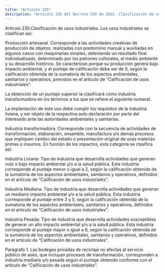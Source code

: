 ```yaml
---
title: "Artículo 235"
description: "Artículo 235 del Decreto 555 de 2021. Clasificación de usos industriales."
---
```


Artículo 235.Clasificación de usos industriales. Los usos industriales se clasifican así:
 
Producción artesanal. Corresponde a las actividades creativas de producción de objetos, realizadas con predominio manual y auxiliadas en algunos casos con maquinarias simples, obteniendo un resultado final individualizado, determinado por los patrones culturales, el medio ambiente y su desarrollo histórico. Se caracterizan porque su producción genera bajo impacto ambiental, y el puntaje de calificación debe ser de 0, según la calificación obtenida de la sumatoria de los aspectos ambientales, sanitarios y operativos, previstos en el artículo de “Calificación de usos industriales”.
 
La obtención de un puntaje superior la clasificará como industria transformadora en los términos a los que se refiere el siguiente numeral.
 
La implantación de este uso debe cumplir los requisitos de la industria liviana, y ser objeto de la respectiva auto declaración por parte del interesado ante las autoridades ambientales y sanitarias.
 
Industria transformadora: Corresponde con la secuencia de actividades de transformación, elaboración, ensamble, manufactura y/o demás procesos que impliquen cambio del estado o presentación original de unas materias primas o insumos. En función de los impactos, esta categoría se clasifica así:
 
Industria Liviana: Tipo de industria que desarrolla actividades que generan nulo o bajo impacto ambiental y/o a la salud pública. Esta industria corresponde al puntaje menor o igual a 2, según la calificación obtenida de la sumatoria de los aspectos ambientales, sanitarios y operativos, definidos en el artículo de “Calificación de usos industriales”.
 
Industria Mediana: Tipo de industria que desarrolla actividades que generan un mediano impacto ambiental y/o a la salud pública. Esta industria corresponde al puntaje entre 3 y 5, según la calificación obtenida de la sumatoria de los aspectos ambientales, sanitarios y operativos, definidos en el artículo de “Calificación de usos industriales”.
 
Industria Pesada: Tipo de industria que desarrolla actividades susceptibles de generar un alto impacto ambiental y/o a la salud pública. Esta industria corresponde al puntaje mayor o igual a 6, según la calificación obtenida de la sumatoria de los aspectos ambientales, sanitarios y operativos, definidos en el artículo de “Calificación de usos industriales”.
 
Parágrafo 1. Las bodegas privadas de reciclaje no afectas al servicio público de aseo, que incluyan procesos de transformación, corresponden a industria mediana y/o pesada según el puntaje obtenido conforme con el artículo de “Calificación de usos industriales”.